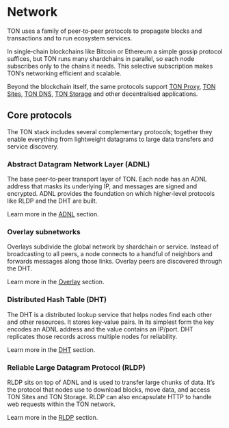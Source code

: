 
# Network

TON uses a family of peer‑to‑peer protocols to propagate blocks and transactions and to run ecosystem services.

In single‑chain blockchains like Bitcoin or Ethereum a simple gossip protocol suffices, but TON runs many shardchains in parallel, so each node subscribes only to the chains it needs. This selective subscription makes TON’s networking efficient and scalable.

Beyond the blockchain itself, the same protocols support [TON Proxy](/v3/concepts/dive-into-ton/ton-ecosystem/blockchain-tech#ton-proxy), [TON Sites](/v3/concepts/dive-into-ton/ton-ecosystem/blockchain-tech#ton-sites), [TON DNS](/v3/concepts/dive-into-ton/ton-ecosystem/blockchain-tech#domain-name-systems), [TON Storage](/v3/concepts/dive-into-ton/ton-ecosystem/blockchain-tech#decentralized-storage) and other decentralised applications.

## Core protocols

The TON stack includes several complementary protocols; together they enable everything from lightweight datagrams to large data transfers and service discovery.

### Abstract Datagram Network Layer (ADNL)

The base peer‑to‑peer transport layer of TON. Each node has an ADNL address that masks its underlying IP, and messages are signed and encrypted.
ADNL provides the foundation on which higher‑level protocols like RLDP and the DHT are built.

Learn more in the [ADNL](/v3/documentation/network/protocols/adnl/overview) section.

### Overlay subnetworks

Overlays subdivide the global network by shardchain or service. Instead of broadcasting to all peers, a node connects to a handful of neighbors and forwards messages along those links. Overlay peers are discovered through the DHT.

Learn more in the [Overlay](/v3/documentation/network/protocols/overlay) section.

### Distributed Hash Table (DHT)

The DHT is a distributed lookup service that helps nodes find each other and other resources. It stores key‑value pairs. In its simplest form the key encodes an ADNL address and the value contains an IP/port. DHT replicates those records across multiple nodes for reliability.

Learn more in the [DHT](/v3/documentation/network/protocols/dht/ton-dht) section.

### Reliable Large Datagram Protocol (RLDP)

RLDP sits on top of ADNL and is used to transfer large chunks of data. It’s the protocol that nodes use to download blocks, move data, and access TON Sites and TON Storage. RLDP can also encapsulate HTTP to handle web requests within the TON network.

Learn more in the [RLDP](/v3/documentation/network/protocols/rldp) section.

<Feedback />
